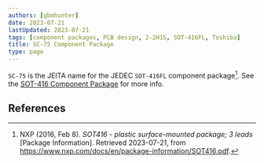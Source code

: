 ```yaml
---
authors: [gbmhunter]
date: 2023-07-21
lastUpdated: 2023-07-21
tags: [component packages, PCB design, 2-2H1S, SOT-416FL, Toshiba]
title: SC-75 Component Package
type: page
---
```


`SC-75` is the JEITA name for the JEDEC `SOT-416FL` component package[^nxp-sot-416-package-info]. See the [SOT-416 Component Package](/pcb-design/component-packages/sot-416-component-package/) for more info. 

## References

[^nxp-sot-416-package-info]: NXP (2016, Feb 8). _SOT416 - plastic surface-mounted package; 3 leads_ [Package Information]. Retrieved 2023-07-21, from https://www.nxp.com/docs/en/package-information/SOT416.pdf.
